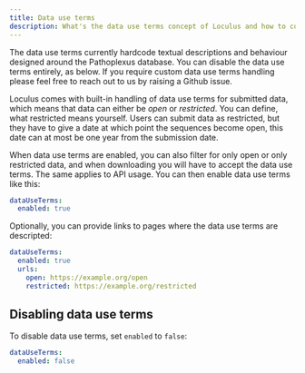 ```yaml
---
title: Data use terms
description: What's the data use terms concept of Loculus and how to configure it.
---
```



<Aside type="caution">The data use terms currently hardcode textual descriptions and behaviour designed around the Pathoplexus database. You can disable the data use terms entirely, as below. If you require custom data use terms handling please feel free to reach out to us by raising a Github issue.</Aside>

Loculus comes with built-in handling of data use terms for submitted data, which means that data can either be _open_ or _restricted_. You can define, what restricted means yourself. Users can submit data as restricted, but they have to give a date at which point the sequences become open, this date can at most be one year from the submission date.

When data use terms are enabled, you can also filter for only open or only restricted data, and when downloading you will have to accept the data use terms. The same applies to API usage.
You can then enable data use terms like this:

```yaml
dataUseTerms:
  enabled: true
```

Optionally, you can provide links to pages where the data use terms are descripted:

```yaml
dataUseTerms:
  enabled: true
  urls:
    open: https://example.org/open
    restricted: https://example.org/restricted
```

## Disabling data use terms

To disable data use terms, set `enabled` to `false`:

```yaml
dataUseTerms:
  enabled: false
```
